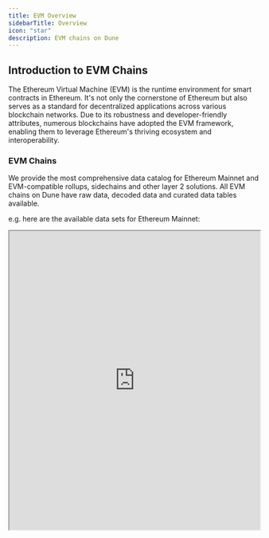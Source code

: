 ```yaml
---
title: EVM Overview
sidebarTitle: Overview
icon: "star"
description: EVM chains on Dune
---
```


## Introduction to EVM Chains

The Ethereum Virtual Machine (EVM) is the runtime environment for smart contracts in Ethereum. It's not only the cornerstone of Ethereum but also serves as a standard for decentralized applications across various blockchain networks. Due to its robustness and developer-friendly attributes, numerous blockchains have adopted the EVM framework, enabling them to leverage Ethereum's thriving ecosystem and interoperability.
### EVM Chains

We provide the most comprehensive data catalog for Ethereum Mainnet and EVM-compatible rollups, sidechains and other layer 2 solutions. 
All EVM chains on Dune have raw data, decoded data and curated data tables available. 

e.g. here are the available data sets for Ethereum Mainnet:

<CardGroup cols={3}>
  <Card title="Raw data" icon="bolt" href="./ethereum/raw/transactions">
    </Card>
  <Card title="Decoded data" icon="file" href="./ethereum/decoded/overview">
  </Card>
    <Card title="Curated data" icon="star" href="/data-catalog/spellbook/overview"></Card>
</CardGroup>


<div>
  <iframe
    src="https://dune.com/embeds/3695907/6218008/"
    width="100%"
    height="600px"
  ></iframe>
</div>


